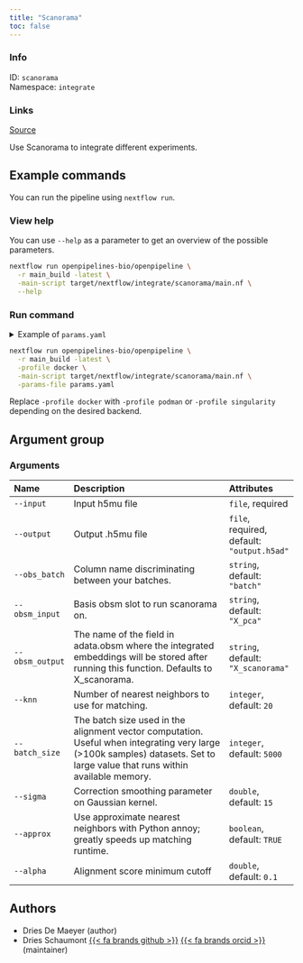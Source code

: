 ```yaml
---
title: "Scanorama"
toc: false
---
```


::: {.column-margin}

### Info

ID: `scanorama`  
Namespace: `integrate`

### Links
[Source](https://github.com/openpipelines-bio/openpipeline/blob/main/src/integrate/scanorama){.btn-action .btn-sm .btn-info .btn role="button"}

:::

Use Scanorama to integrate different experiments.


## Example commands

You can run the pipeline using `nextflow run`.

### View help

You can use `--help` as a parameter to get an overview of the possible parameters.

```bash
nextflow run openpipelines-bio/openpipeline \
  -r main_build -latest \
  -main-script target/nextflow/integrate/scanorama/main.nf \
  --help
```

### Run command

<details>
<summary>Example of `params.yaml`</summary>
```yaml
# Arguments
input: # please fill in - example: "path/to/file"
modality: "rna"
# output: "$id.$key.output.h5ad"
obs_batch: "batch"
obsm_input: "X_pca"
obsm_output: "X_scanorama"
knn: 20
batch_size: 5000
sigma: 15
approx: true
alpha: 0.1

# Nextflow input-output arguments
publish_dir: # please fill in - example: "output/"
# param_list: "my_params.yaml"
```
</details>

```bash
nextflow run openpipelines-bio/openpipeline \
  -r main_build -latest \
  -profile docker \
  -main-script target/nextflow/integrate/scanorama/main.nf \
  -params-file params.yaml
```

:::{.callout-note}
Replace `-profile docker` with `-profile podman` or `-profile singularity` depending on the desired backend.
:::

## Argument group

### Arguments

|Name            |Description                                                                                                                                                                 |Attributes                                 |
|:---------------|:---------------------------------------------------------------------------------------------------------------------------------------------------------------------------|:------------------------------------------|
|`--input`       |Input h5mu file                                                                                                                                                             |`file`, required                           |
|`--output`      |Output .h5mu file                                                                                                                                                           |`file`, required, default: `"output.h5ad"` |
|`--obs_batch`   |Column name discriminating between your batches.                                                                                                                            |`string`, default: `"batch"`               |
|`--obsm_input`  |Basis obsm slot to run scanorama on.                                                                                                                                        |`string`, default: `"X_pca"`               |
|`--obsm_output` |The name of the field in adata.obsm where the integrated embeddings will be stored after running this function. Defaults to X_scanorama.                                    |`string`, default: `"X_scanorama"`         |
|`--knn`         |Number of nearest neighbors to use for matching.                                                                                                                            |`integer`, default: `20`                   |
|`--batch_size`  |The batch size used in the alignment vector computation. Useful when integrating very large (>100k samples) datasets. Set to large value that runs within available memory. |`integer`, default: `5000`                 |
|`--sigma`       |Correction smoothing parameter on Gaussian kernel.                                                                                                                          |`double`, default: `15`                    |
|`--approx`      |Use approximate nearest neighbors with Python annoy; greatly speeds up matching runtime.                                                                                    |`boolean`, default: `TRUE`                 |
|`--alpha`       |Alignment score minimum cutoff                                                                                                                                              |`double`, default: `0.1`                   |

## Authors

  * Dries De Maeyer (author)
  * Dries Schaumont [{{< fa brands github >}}](https://github.com/DriesSchaumont) [{{< fa brands orcid >}}](https://orcid.org/0000-0002-4389-0440) (maintainer)
